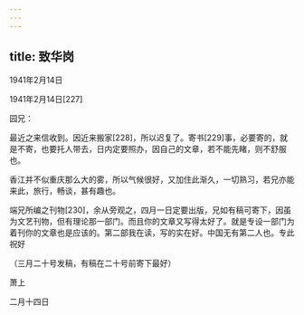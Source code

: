 ```yaml
---
---
---
```

title: 致华岗
---




1941年2月14日


1941年2月14日[227]


园兄：

最近之来信收到。因近来搬家[228]，所以迟复了。寄书[229]事，必要寄的，就是不寄，也要托人带去，日内定要照办，因自己的文章，若不能先睹，则不舒服也。

香江并不似重庆那么大的雾，所以气候很好，又加住此渐久，一切熟习，若兄亦能来此，旅行，畅谈，甚有趣也。

端兄所编之刊物[230]，余从旁观之，四月一日定要出版，兄如有稿可寄下，因虽为文艺刊物，但有理论那一部门。而且你的文章又写得太好了。就是专设一部门为着刊你的文章也是应该的。第二部我在读，写的实在好。中国无有第二人也。专此祝好

（三月二十号发稿，有稿在二十号前寄下最好）

萧上

二月十四日